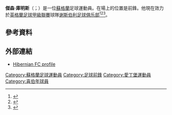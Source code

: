 '''傑森·庫明斯'''（{{lang-en|Jason Cummings}}；{{bd|1995年|8月1日}}）是一位[[蘇格蘭|蘇格蘭]]足球運動員。在場上的位置是前鋒。他現在效力於[[英格蘭足球甲級聯賽|英格蘭足球甲級聯賽]]球隊[[谢斯伯利足球俱乐部|谢斯伯利足球俱乐部]]<ref>{{cite web |url=http://www.theguardian.com/football/2014/may/25/hibernian-hamilton-scottish-premiership-play-off |title=Hibernian and Terry Butcher relegated after penalty defeat to Hamilton |date=25 May 2014 |accessdate=27 May 2014 |publisher=The Guardian |archive-date=2019-08-15 |archive-url=https://web.archive.org/web/20190815120837/https://www.theguardian.com/football/2014/may/25/hibernian-hamilton-scottish-premiership-play-off |dead-url=no }}</ref><ref>{{cite web |last=Lindsay |first=Clive |url=http://www.bbc.co.uk/sport/0/football/27464444 |title=Hibernian 0–2 Hamilton Academical |date=25 May 2014 |accessdate=27 May 2014 |publisher=BBC |archive-date=2016-01-24 |archive-url=https://web.archive.org/web/20160124040354/http://www.bbc.co.uk/sport/0/football/27464444 |dead-url=no }}</ref><ref>{{cite web |url=http://www1.skysports.com/football/live/match/311732 |title=Hamilton promoted after beating Hibernian on penalties |date=25 May 2014 |accessdate=27 May 2014 |publisher=Sky Sports |archive-date=2014-11-09 |archive-url=https://web.archive.org/web/20141109014808/http://www1.skysports.com/football/live/match/311732 |dead-url=no }}</ref>。

==參考資料==
{{Reflist}}

==外部連結==
*[https://web.archive.org/web/20131210235056/http://www.hibernianfc.co.uk/page/PlayerProfiles/0%2C%2C10290~67211%2C00.html Hibernian FC profile]

{{DEFAULTSORT:Cummings, Jason}}
[[Category:蘇格蘭足球運動員|Category:蘇格蘭足球運動員]]
[[Category:足球前鋒|Category:足球前鋒]]
[[Category:愛丁堡運動員|Category:愛丁堡運動員]]
[[Category:喜伯年球員|Category:喜伯年球員]]